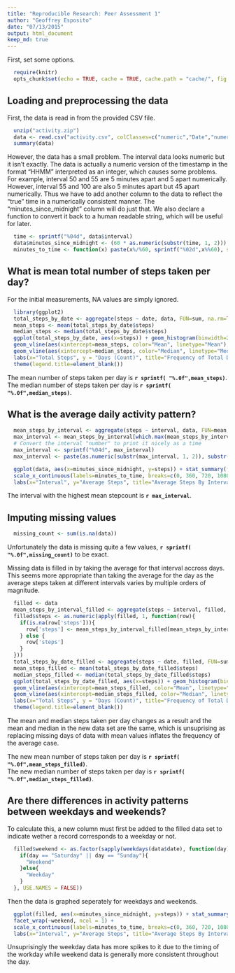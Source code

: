 ```yaml
---
title: "Reproducible Research: Peer Assessment 1"
author: "Geoffrey Esposito"
date: "07/13/2015"
output: html_document
keep_md: true
---
```


First, set some options.
```r
  require(knitr)
  opts_chunk$set(echo = TRUE, cache = TRUE, cache.path = "cache/", fig.path = "figure/")
```

## Loading and preprocessing the data
First, the data is read in from the provided CSV file. 
```r
  unzip("activity.zip")
  data <- read.csv("activity.csv", colClasses=c("numeric","Date","numeric"))
  summary(data)
```
However, the data has a small problem. The interval data looks numeric but it isn't exactly. The data is actually a numeric version of the timestamp in the format "HHMM" interpreted as an integer, which causes some problems. For example, interval 50 and 55 are 5 minutes apart and 5 apart numerically. However, interval 55 and 100 are also 5 minutes apart but 45 apart numerically. Thus we have to add another column to the data to reflect the "true" time in a numerically consistent manner. The "minutes_since_midnight" column will do just that. We also declare a function to convert it back to a human readable string, which will be useful for later.

```r
  time <- sprintf("%04d", data$interval)
  data$minutes_since_midnight <- (60 * as.numeric(substr(time, 1, 2))) + (as.numeric(substr(time, 3, 4)))
  minutes_to_time <- function(x) paste(x%/%60, sprintf("%02d",x%%60), sep=":")
```

## What is mean total number of steps taken per day?
For the initial measurements, NA values are simply ignored.
```r
  library(ggplot2)
  total_steps_by_date <- aggregate(steps ~ date, data, FUN=sum, na.rm=TRUE, na.action=na.pass)
  mean_steps <- mean(total_steps_by_date$steps)
  median_steps <- median(total_steps_by_date$steps)
  ggplot(total_steps_by_date, aes(x=steps)) + geom_histogram(binwidth=2000) +
  geom_vline(aes(xintercept=mean_steps, color="Mean", linetype="Mean"), show_guide=TRUE) +
  geom_vline(aes(xintercept=median_steps, color="Median", linetype="Median"), show_guide=TRUE) +
  labs(x="Total Steps", y = "Days (Count)", title="Frequency of Total Daily Step Counts (Binsize: 2000)") +
  theme(legend.title=element_blank())
```

The mean number of steps taken per day is **`r sprintf( "%.0f",mean_steps)`**.  
The median number of steps taken per day is **`r sprintf( "%.0f",median_steps)`**.

## What is the average daily activity pattern?
```r
  mean_steps_by_interval <- aggregate(steps ~ interval, data, FUN=mean, na.rm=TRUE, na.action=na.pass)
  max_interval <- mean_steps_by_interval[which.max(mean_steps_by_interval$steps), 'interval']
  # Convert the interval "number" to print it nicely as a time
  max_interval <- sprintf("%04d", max_interval)
  max_interval <- paste(as.numeric(substr(max_interval, 1, 2)), substr(max_interval, 3, 4), sep=":")

  ggplot(data, aes(x=minutes_since_midnight, y=steps)) + stat_summary(fun.y="mean", geom="line", na.rm=TRUE) +
  scale_x_continuous(labels=minutes_to_time, breaks=c(0, 360, 720, 1080, 1440)) +
  labs(x="Interval", y="Average Steps", title="Average Steps By Interval")
```

The interval with the highest mean stepcount is  **`r max_interval`**.  

## Imputing missing values
```r
  missing_count <- sum(is.na(data))
```
Unfortunately the data is missing quite a few values, **`r sprintf( "%.0f",missing_count)`** to be exact.

Missing data is filled in by taking the average for that interval accross days. This seems more appropriate than taking the average for the day as the
average steps taken at different intervals varies by multiple orders of magnitude.


```r
  filled <- data
  mean_steps_by_interval_filled <- aggregate(steps ~ interval, filled, FUN=mean, na.rm=TRUE, na.action=na.pass)
  filled$steps <- as.numeric(apply(filled, 1, function(row){
    if(is.na(row['steps'])){
      row['steps'] <- mean_steps_by_interval_filled[mean_steps_by_interval_filled$interval == as.numeric(row['interval']),]$steps
    } else {
      row['steps']
    }
  }))
  total_steps_by_date_filled <- aggregate(steps ~ date, filled, FUN=sum, na.rm=TRUE, na.action=na.pass)
  mean_steps_filled <- mean(total_steps_by_date_filled$steps)
  median_steps_filled <- median(total_steps_by_date_filled$steps)
  ggplot(total_steps_by_date_filled, aes(x=steps)) + geom_histogram(binwidth=2000) +
  geom_vline(aes(xintercept=mean_steps_filled, color="Mean", linetype="Mean"), show_guide=TRUE) +
  geom_vline(aes(xintercept=median_steps_filled, color="Median", linetype="Median"), show_guide=TRUE) +
  labs(x="Total Steps", y = "Days (Count)", title="Frequency of Total Daily Step Counts (Binsize: 2000)") +
  theme(legend.title=element_blank())
```

The mean and median steps taken per day changes as a result and the mean and median in the new data set are the same, which is unsuprising as replacing missing days of data with mean values inflates the frequency of the average case.

The new mean number of steps taken per day is **`r sprintf( "%.0f",mean_steps_filled)`**.  
The new median number of steps taken per day is **`r sprintf( "%.0f",median_steps_filled)`**.

## Are there differences in activity patterns between weekdays and weekends?
To calculate this, a new column must first be added to the filled data set to indicate wether a record corresponds to a weekday or not.
```r
  filled$weekend <- as.factor(sapply(weekdays(data$date), function(day){
    if(day == "Saturday" || day == "Sunday"){
      "Weekend"
    }else{
      "Weekday"
    }
  }, USE.NAMES = FALSE))
```

Then the data is graphed seperately for weekdays and weekends.
```r
  ggplot(filled, aes(x=minutes_since_midnight, y=steps)) + stat_summary(fun.y="mean", geom="line", na.rm=TRUE) +
  facet_wrap(~weekend, ncol = 1) +
  scale_x_continuous(labels=minutes_to_time, breaks=c(0, 360, 720, 1080, 1440)) +
  labs(x="Interval", y="Average Steps", title="Average Steps By Interval")
```

Unsuprisingly the weekday data has more spikes to it due to the timing of the workday while weekend data is generally more consistent throughout the day.